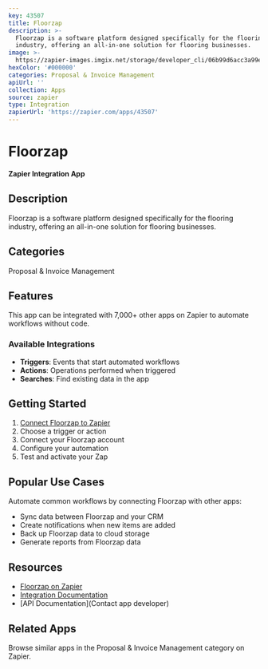 ```yaml
---
key: 43507
title: Floorzap
description: >-
  Floorzap is a software platform designed specifically for the flooring
  industry, offering an all-in-one solution for flooring businesses.
image: >-
  https://zapier-images.imgix.net/storage/developer_cli/06b99d6acc3a99e3072886bb0138bdcf.png?auto=format%2Ccompress&ixlib=python-3.0.0&q=50
hexColor: '#000000'
categories: Proposal & Invoice Management
apiUrl: ''
collection: Apps
source: zapier
type: Integration
zapierUrl: 'https://zapier.com/apps/43507'
---
```

# Floorzap

**Zapier Integration App**

## Description

Floorzap is a software platform designed specifically for the flooring industry, offering an all-in-one solution for flooring businesses.

## Categories

Proposal & Invoice Management

## Features

This app can be integrated with 7,000+ other apps on Zapier to automate workflows without code.

### Available Integrations

- **Triggers**: Events that start automated workflows
- **Actions**: Operations performed when triggered
- **Searches**: Find existing data in the app

## Getting Started

1. [Connect Floorzap to Zapier](https://zapier.com/apps/43507)
2. Choose a trigger or action
3. Connect your Floorzap account
4. Configure your automation
5. Test and activate your Zap

## Popular Use Cases

Automate common workflows by connecting Floorzap with other apps:

- Sync data between Floorzap and your CRM
- Create notifications when new items are added
- Back up Floorzap data to cloud storage
- Generate reports from Floorzap data

## Resources

- [Floorzap on Zapier](https://zapier.com/apps/43507)
- [Integration Documentation](https://zapier.com/apps/43507/integrations)
- [API Documentation](Contact app developer)

## Related Apps

Browse similar apps in the Proposal & Invoice Management category on Zapier.
